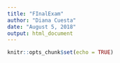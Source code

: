 ```yaml
---
title: "FInalExam"
author: "Diana Cuesta"
date: "August 5, 2018"
output: html_document
---
```


```r
knitr::opts_chunk$set(echo = TRUE)
```

